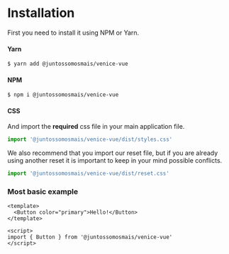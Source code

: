 
<Meta title="Getting Started|Usage/Installation" />

# Installation

First you need to install it using NPM or Yarn.

#### Yarn

```sh
$ yarn add @juntossomosmais/venice-vue
```

#### NPM

```sh
$ npm i @juntossomosmais/venice-vue
```

#### CSS

And import the **required** css file in your main application file.

```js
import '@juntossomosmais/venice-vue/dist/styles.css'
```

We also recommend that you import our reset file, but if you are already using another reset it is important to keep in your mind possible conflicts.

```js
import '@juntossomosmais/venice-vue/dist/reset.css'
```

### Most basic example

```vue
<template>
  <Button color="primary">Hello!</Button>
</template>

<script>
import { Button } from '@juntossomosmais/venice-vue'
</script>
```
